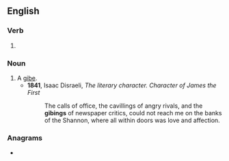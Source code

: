 ==English==

===Verb===
{{head|en|present participle}}

# {{present participle of|gibe|lang=en|nocat=1}}

===Noun===
{{en-noun}}

# A [[gibe]].
#* '''1841''', Isaac Disraeli, ''The literary character. Character of James the First''
#*: The calls of office, the cavillings of angry rivals, and the '''gibings''' of newspaper critics, could not reach me on the banks of the Shannon, where all within doors was love and affection.

===Anagrams===
* {{anagrams|en|a=bggiin|biggin}}
